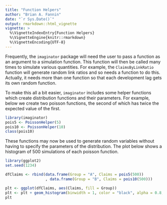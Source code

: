 ```yaml
---
title: "Function Helpers"
author: "Brian A. Fannin"
date: "`r Sys.Date()`"
output: rmarkdown::html_vignette
vignette: >
  %\VignetteIndexEntry{Function Helpers}
  %\VignetteEngine{knitr::rmarkdown}
  %\VignetteEncoding{UTF-8}
---
```


Frequently, the `imaginator` package will need the user to pass a function as an argument to a simulation function. This function will then be called many times to simulate various quantities. For example, the `ClaimsByLinkRatio` function will generate random link ratios and so needs a function to do this. Actually, it needs more than one function so that each development lag gets its own random function. 

To make this all a bit easier, `imaginator` includes some helper functions which create distribution functions and their parameters. For example, below we create two poisson functions, the second of which has twice the expected value of the first.

```r
library(imaginator)
pois5 <- PoissonHelper(5)
pois10 <- PoissonHelper(10)
class(pois10)
```

These functions may now be used to generate random variables without having to specify the parameters of the distribution. The plot below shows a histogram of 500 simulations of each poisson function.

```r
library(ggplot2)
set.seed(1234)

dfClaims <- rbind(data.frame(Group = "A", Claims = pois5(500))
                  , data.frame(Group = "B", Claims = pois10(500)))

plt <- ggplot(dfClaims, aes(Claims, fill = Group))
plt <- plt + geom_histogram(binwidth = 1, color = "black", alpha = 0.8, position = "identity")
plt
```


